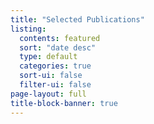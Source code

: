 ```yaml
---
title: "Selected Publications"
listing:
  contents: featured
  sort: "date desc"
  type: default
  categories: true
  sort-ui: false
  filter-ui: false
page-layout: full
title-block-banner: true
---
```

